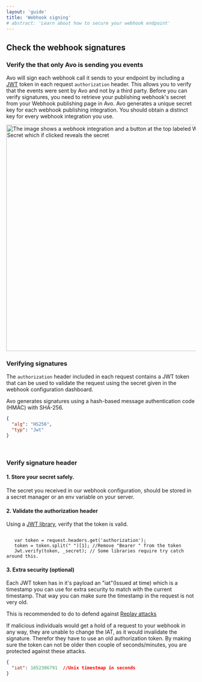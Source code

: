 ```yaml
---
layout: 'guide'
title: 'Webhook signing'
# abstract: 'Learn about how to secure your webhook endpoint'
---
```




## Check the webhook signatures

### Verify the that only Avo is sending you events

Avo will sign each webhook call it sends to your endpoint by including a [JWT](https://Jwt.io) token in each request `authorization` header. 
This allows you to verify that the events were sent by Avo and not by a third party. 
Before you can verify signatures, you need to retrieve your publishing webhook's secret from your Webhook publishing page in Avo.
Avo generates a unique secret key for each webhook publishing integration. You should obtain a distinct key for every webhook integration you use.
<p>
  <img
    src={require('../../../images/signing-secret.png')}
    width="600px"
    alt="The image shows a webhook integration and a button at the top labeled Webhook Secret which if clicked reveals the secret"
/>
</p>


### Verifying signatures

The `authorization` header included in each request contains a JWT token that can be used to validate the request using the secret given in the webhook configuration dashboard.


Avo generates signatures using a hash-based message authentication code (HMAC) with SHA-256.
```json
{
  "alg": "HS256",
  "typ": "Jwt"
}
```
<br />

### Verify signature header

#### 1. Store your secret safely.
The secret you received in our webhook configuration, should be stored in a secret manager or an env variable on your server.

#### 2. Validate the authorization header

Using a [JWT library](https://Jwt.io/libraries), verify that the token is valid.


 ```pseudocode

    var token = request.headers.get('authorization');
    token = token.split(" ")[1]; //Remove "Bearer " from the token
    Jwt.verify(token, _secret); // Some libraries require try catch around this.
 ```

#### 3. Extra security (optional)

Each JWT token has in it's payload an "iat"(Issued at time) which is a timestamp you can use for extra security to match with the current timestamp. That way you can make sure the timestamp in the request is not very old.

This is recommended to do to defend against [Replay attacks](https://en.wikipedia.org/wiki/Replay_attack)

If malicious individuals would get a hold of a request to your webhook in any way, they are unable to change the IAT, as it would invalidate the signature. 
Therefor they have to use an old authorization token. 
By making sure the token can not be older then couple of seconds/minutes, you are protected against these attacks.

```json
{
  "iat": 1652306791  //Unix timestmap in seconds
}
```